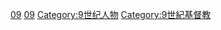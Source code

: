 [[Category:各世纪基督徒|09]]
[[Category:中世紀基督徒|09]]
[[Category:9世纪人物|Category:9世纪人物]]
[[Category:9世紀基督教|Category:9世紀基督教]]